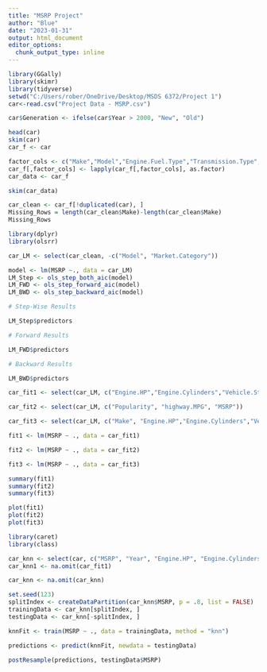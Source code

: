 ---
title: "MSRP Project"
author: "Blue"
date: "2023-01-31"
output: html_document
editor_options: 
  chunk_output_type: inline
---

```{r setup, include=FALSE}
library(GGally)
library(skimr)
library(tidyverse)
setwd("C:/Users/rober/OneDrive/Desktop/MSDS 6372/Project 1")
car<-read.csv("Project Data - MSRP.csv")

car$Generation <- ifelse(car$Year > 2000, "New", "Old")

head(car)
skim(car)
car_f <- car

```

```{r}
factor_cols <- c("Make","Model","Engine.Fuel.Type","Transmission.Type","Driven_Wheels","Market.Category","Vehicle.Size", "Vehicle.Style", "Generation")
car_f[,factor_cols] <- lapply(car_f[,factor_cols], as.factor)
car_data <- car_f

skim(car_data)
```
```{r}
car_clean <- car_f[!duplicated(car), ]
Missing_Rows = length(car_clean$Make)-length(car_clean$Make)
Missing_Rows

```

```{r}
library(dplyr)
library(olsrr)

car_LM <- select(car_clean, -c("Model", "Market.Category"))

model <- lm(MSRP ~., data = car_LM)
LM_Step <- ols_step_both_aic(model)
LM_FWD <- ols_step_forward_aic(model)
LM_BWD <- ols_step_backward_aic(model)

# Step-Wise Results

LM_Step$predictors

# Forward Results

LM_FWD$predictors

# Backward Results

LM_BWD$predictors

```


```{r}
car_fit1 <- select(car_LM, c("Engine.HP","Engine.Cylinders","Vehicle.Style","Vehicle.Size","Transmission.Type","Engine.Fuel.Type","city.mpg","Driven_Wheels","Popularity","Number.of.Doors","Year", "Generation", "MSRP"))

car_fit2 <- select(car_LM, c("Popularity", "highway.MPG", "MSRP"))

car_fit3 <- select(car_LM, c("Make", "Engine.HP","Engine.Cylinders","Vehicle.Style","Vehicle.Size","Transmission.Type","Engine.Fuel.Type","city.mpg","Driven_Wheels","Popularity","Number.of.Doors","Year", "Generation", "MSRP"))

fit1 <- lm(MSRP ~ ., data = car_fit1)

fit2 <- lm(MSRP ~ ., data = car_fit2)

fit3 <- lm(MSRP ~ ., data = car_fit3)

summary(fit1)
summary(fit2)
summary(fit3)

plot(fit1)
plot(fit2)
plot(fit3)
```


```{r}
library(caret)
library(class)

car_knn <- select(car, c("MSRP", "Year", "Engine.HP", "Engine.Cylinders", "Number.of.Doors", "highway.MPG", "city.mpg", "Popularity", "Generation"))
car_knn1 <- na.omit(car_fit1)

car_knn <- na.omit(car_knn)

```


```{r}

set.seed(123)
splitIndex <- createDataPartition(car_knn$MSRP, p = .8, list = FALSE)
trainingData <- car_knn[splitIndex, ]
testingData <- car_knn[-splitIndex, ]

knnFit <- train(MSRP ~ ., data = trainingData, method = "knn")

predictions <- predict(knnFit, newdata = testingData)

postResample(predictions, testingData$MSRP)

```
